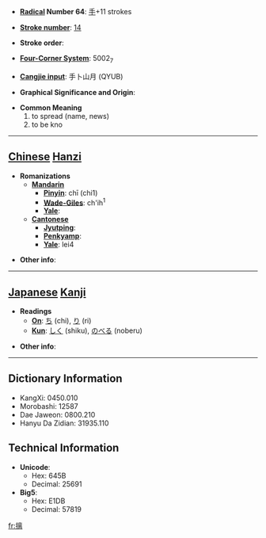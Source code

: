 * '''[[Wiktionary:Chinese radical index| Radical]] Number 64''': [[Wiktionary:Chinese radical index 手|手]]+11 strokes

* '''[[Wiktionary:Chinese total strokes index|Stroke number]]''': [[Wiktionary:Chinese total strokes index 14|14]]

* '''Stroke order''': 

* '''[[Wiktionary:Chinese four corner index|Four-Corner System]]''': 5002<sub>7</sub>

* '''[[Wiktionary:Chinese Cangjie index|Cangjie input]]''': 手卜山月 (QYUB)

* '''Graphical Significance and Origin''': 

* '''Common Meaning'''
*#to spread (name, news)
*# to be kno


----

== [[Chinese]] [[Hanzi]] ==

* '''Romanizations'''
** '''[[Mandarin]]'''
*** '''[[Pinyin]]''': chī (chi1)
*** '''[[Wade-Giles]]''': ch'ih<sup>1</sup>
*** '''[[Yale]]''': 
** '''[[Cantonese]]'''
*** '''[[Jyutping]]''':
*** '''[[Penkyamp]]''': 
*** '''[[Yale]]''': lei4

* '''Other info''': 

----

== [[Japanese]] [[Kanji]] ==

* '''Readings'''
** '''[[On]]''': [[ち]] (chi), [[り]] (ri)
** '''[[Kun]]''': [[しく]] (shiku), [[のべる]] (noberu)

* '''Other info''':  

----

== Dictionary Information ==

* KangXi: 0450.010
* Morobashi: 12587
* Dae Jaweon: 0800.210
* Hanyu Da Zidian: 31935.110

== Technical Information ==

* '''Unicode''':
** Hex: 645B
** Decimal: 25691
* '''Big5''':
** Hex: E1DB
** Decimal: 57819

[[fr:摛]]
